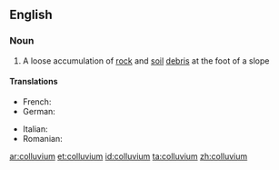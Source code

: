 ==English==

===Noun===
{{wikipedia}}
{{en-noun|colluvia}}

# {{context|geology|lang=en}} A loose accumulation of [[rock]] and [[soil]] [[debris]] at the foot of a slope
====Translations====
{{trans-top|a loose accumulation of rock and soil debris at the foot of a slope}}
* French: {{t+|fr|colluvion|m}}
* German: {{t|de|Kolluvium}}
{{trans-mid}}
* Italian: {{t|it|colluvium}}
* Romanian: {{t+|ro|coluviu|n}}
{{trans-bottom}}

[[ar:colluvium]]
[[et:colluvium]]
[[id:colluvium]]
[[ta:colluvium]]
[[zh:colluvium]]